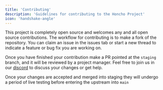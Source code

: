 ```yaml
---
title: 'Contributing'
description: 'Guidelines for contributing to the Honcho Project'
icon: 'handshake-angle'
---
```


This project is completely open source and welcomes any and all open source
contributions. The workflow for contributing is to make a fork of the
repository. You can claim an issue in the issues tab or start a new thread to
indicate a feature or bug fix you are working on. 

Once you have finished your contribution make a PR pointed at the `staging`
branch, and it will be reviewed by a project manager. Feel free to join us in
our [discord](http://discord.gg/plasticlabs) to discuss your changes or get
help. 

Once your changes are accepted and merged into staging they will undergo a
period of live testing before entering the upstream into `main`
